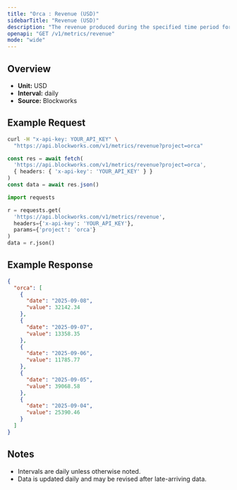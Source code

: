 ```yaml
---
title: "Orca : Revenue (USD)"
sidebarTitle: "Revenue (USD)"
description: "The revenue produced during the specified time period for given project."
openapi: "GET /v1/metrics/revenue"
mode: "wide"
---
```


## Overview

- **Unit:** USD
- **Interval:** daily
- **Source:** Blockworks

## Example Request

<CodeGroup>

```bash cURL
curl -H "x-api-key: YOUR_API_KEY" \
  "https://api.blockworks.com/v1/metrics/revenue?project=orca"
```

```typescript TypeScript
const res = await fetch(
  'https://api.blockworks.com/v1/metrics/revenue?project=orca',
  { headers: { 'x-api-key': 'YOUR_API_KEY' } }
)
const data = await res.json()
```

```python Python
import requests

r = requests.get(
  'https://api.blockworks.com/v1/metrics/revenue',
  headers={'x-api-key': 'YOUR_API_KEY'},
  params={'project': 'orca'}
)
data = r.json()
```

</CodeGroup>

## Example Response

```json
{
  "orca": [
    {
      "date": "2025-09-08",
      "value": 32142.34
    },
    {
      "date": "2025-09-07",
      "value": 13358.35
    },
    {
      "date": "2025-09-06",
      "value": 11785.77
    },
    {
      "date": "2025-09-05",
      "value": 39068.58
    },
    {
      "date": "2025-09-04",
      "value": 25390.46
    }
  ]
}
```

## Notes
- Intervals are daily unless otherwise noted.
- Data is updated daily and may be revised after late-arriving data.
